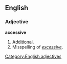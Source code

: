 ==English==
===Adjective===
'''accessive'''
#[[Additional]].
#Misspelling of ''[[excessive]]''.

[[Category:English adjectives]]